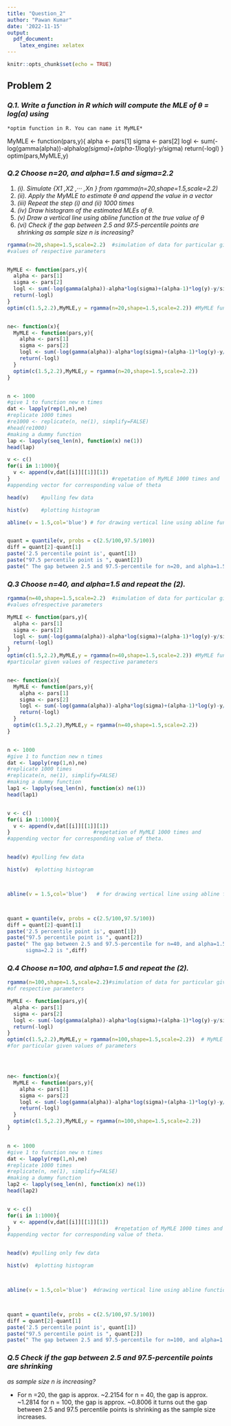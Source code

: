 ---
title: "Question_2"
author: "Pawan Kumar"
date: '2022-11-15'
output: 
  pdf_document:
    latex_engine: xelatex
---

```{r setup, include=FALSE}
knitr::opts_chunk$set(echo = TRUE)

```

## **Problem 2**

### *Q.1. Write a function in R which will compute the MLE of θ = log(α) using* 
    *optim function in R. You can name it MyMLE*



MyMLE <- function(pars,y){
  alpha <- pars[1]
  sigma <- pars[2]
  logl <- sum(-log(gamma(alpha))-alpha*log(sigma)+(alpha-1)*log(y)-y/sigma)
  return(-logl)
}
optim(pars,MyMLE,y)



### *Q.2 Choose n=20, and alpha=1.5 and sigma=2.2*

1. *(i).  Simulate {X1 ,X2 ,··· ,Xn } from  rgamma(n=20,shape=1.5,scale=2.2)*
1. *(ii). Apply the MyMLE to estimate θ and append the value in a vector*
1. *(iii) Repeat the step (i) and (ii) 1000 times*
1. *(iv) Draw histogram of the estimated MLEs of θ.*
1. *(v) Draw a vertical line using abline function at the true value of θ*
1. *(vi) Check if the gap between 2.5 and 97.5-percentile points are shrinking* 
   *as sample size n is increasing?*

```{r}
rgamma(n=20,shape=1.5,scale=2.2)  #simulation of data for particular given 
#values of respective parameters


MyMLE <- function(pars,y){
  alpha <- pars[1]
  sigma <- pars[2]
  logl <- sum(-log(gamma(alpha))-alpha*log(sigma)+(alpha-1)*log(y)-y/sigma)
  return(-logl)
}
optim(c(1.5,2.2),MyMLE,y = rgamma(n=20,shape=1.5,scale=2.2)) #MyMLE function


ne<- function(x){
  MyMLE <- function(pars,y){
    alpha <- pars[1]
    sigma <- pars[2]
    logl <- sum(-log(gamma(alpha))-alpha*log(sigma)+(alpha-1)*log(y)-y/sigma)
    return(-logl)
  }
  optim(c(1.5,2.2),MyMLE,y = rgamma(n=20,shape=1.5,scale=2.2))
}


n <- 1000
#give 1 to function new n times
dat <- lapply(rep(1,n),ne)
#replicate 1000 times
#re1000 <- replicate(n, ne(1), simplify=FALSE)
#head(re1000)
#making a dummy function 
lap <- lapply(seq_len(n), function(x) ne(1))
head(lap)

v <- c()
for(i in 1:1000){
  v <- append(v,dat[[i]][[1]][1])
}                                 #repetation of MyMLE 1000 times and 
#appending vector for corresponding value of theta

head(v)    #pulling few data

hist(v)    #plotting histogram

abline(v = 1.5,col='blue') # for drawing vertical line using abline function


quant = quantile(v, probs = c(2.5/100,97.5/100))
diff = quant[2]-quant[1]
paste('2.5 percentile point is', quant[1])
paste("97.5 percentile point is ", quant[2])
paste(" The gap between 2.5 and 97.5-percentile for n=20, and alpha=1.5 and sigma=2.2 is ",diff)

```


### *Q.3 Choose n=40, and alpha=1.5 and repeat the (2).*

```{r}
rgamma(n=40,shape=1.5,scale=2.2)  #simulation of data for particular given 
#values ofrespective parameters

MyMLE <- function(pars,y){
  alpha <- pars[1]
  sigma <- pars[2]
  logl <- sum(-log(gamma(alpha))-alpha*log(sigma)+(alpha-1)*log(y)-y/sigma)
  return(-logl)
}
optim(c(1.5,2.2),MyMLE,y = rgamma(n=40,shape=1.5,scale=2.2)) #MyMLE function for 
#particular given values of respective parameters


ne<- function(x){
  MyMLE <- function(pars,y){
    alpha <- pars[1]
    sigma <- pars[2]
    logl <- sum(-log(gamma(alpha))-alpha*log(sigma)+(alpha-1)*log(y)-y/sigma)
    return(-logl)
  }
  optim(c(1.5,2.2),MyMLE,y = rgamma(n=40,shape=1.5,scale=2.2))
}


n <- 1000
#give 1 to function new n times
dat <- lapply(rep(1,n),ne)
#replicate 1000 times
#replicate(n, ne(1), simplify=FALSE)
#making a dummy function 
lap1 <- lapply(seq_len(n), function(x) ne(1))
head(lap1)


v <- c()
for(i in 1:1000){
  v <- append(v,dat[[i]][[1]][1])
}                           #repetation of MyMLE 1000 times and 
#appending vector for corresponding value of theta.     


head(v) #pulling few data

hist(v)  #plotting histogram



abline(v = 1.5,col='blue')   # for drawing vertical line using abline function



quant = quantile(v, probs = c(2.5/100,97.5/100))
diff = quant[2]-quant[1]
paste('2.5 percentile point is', quant[1])
paste("97.5 percentile point is ", quant[2])
paste(" The gap between 2.5 and 97.5-percentile for n=40, and alpha=1.5 and 
      sigma=2.2 is ",diff)

```


### *Q.4 Choose n=100, and alpha=1.5 and repeat the (2).*

```{r}
rgamma(n=100,shape=1.5,scale=2.2)#simulation of data for particular given values 
#of respective parameters

MyMLE <- function(pars,y){
  alpha <- pars[1]
  sigma <- pars[2]
  logl <- sum(-log(gamma(alpha))-alpha*log(sigma)+(alpha-1)*log(y)-y/sigma)
  return(-logl)
}
optim(c(1.5,2.2),MyMLE,y = rgamma(n=100,shape=1.5,scale=2.2))  # MyMLE function 
#for particular given values of parameters




ne<- function(x){
  MyMLE <- function(pars,y){
    alpha <- pars[1]
    sigma <- pars[2]
    logl <- sum(-log(gamma(alpha))-alpha*log(sigma)+(alpha-1)*log(y)-y/sigma)
    return(-logl)
  }
  optim(c(1.5,2.2),MyMLE,y = rgamma(n=100,shape=1.5,scale=2.2))
}


n <- 1000
#give 1 to function new n times
dat <- lapply(rep(1,n),ne)
#replicate 1000 times
#replicate(n, ne(1), simplify=FALSE)
#making a dummy function 
lap2 <- lapply(seq_len(n), function(x) ne(1))
head(lap2)


v <- c()
for(i in 1:1000){
  v <- append(v,dat[[i]][[1]][1])
}                                  #repetation of MyMLE 1000 times and 
#appending vector for corresponding value of theta.      


head(v) #pulling only few data

hist(v)  #plotting histogram



abline(v = 1.5,col='blue')  #drawing vertical line using abline function



quant = quantile(v, probs = c(2.5/100,97.5/100))
diff = quant[2]-quant[1]
paste('2.5 percentile point is', quant[1])
paste("97.5 percentile point is ", quant[2])
paste(" The gap between 2.5 and 97.5-percentile for n=100, and alpha=1.5 and sigma=2.2 is ",diff)

```


### *Q.5  Check if the gap between 2.5 and 97.5-percentile points are shrinking*
*as sample size n is increasing?*

* For n =20, the gap is approx. ~2.2154
  for n = 40, the gap is approx. ~1.2814
  for n = 100, the gap is approx. ~0.8006
  it turns out the gap between 2.5 and 97.5 percentile points is shrinking as 
  the sample size increases.

